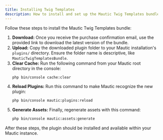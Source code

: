 ```yaml
---
title: Installing Twig Templates
description: How to install and set up the Mautic Twig Templates bundle.
---
```


Follow these steps to install the Mautic Twig Templates bundle:

1.  **Download:** Once you receive the purchase confirmation email, use the provided link to download the latest version of the bundle.
2.  **Upload:** Copy the downloaded plugin folder to your Mautic installation's `plugins/` directory. Ensure the folder name is descriptive, like `MauticTwigTemplatesBundle`.
3.  **Clear Cache:** Run the following command from your Mautic root directory in the console:
    ```bash
    php bin/console cache:clear
    ```
4.  **Reload Plugins:** Run this command to make Mautic recognize the new plugin:
    ```bash
    php bin/console mautic:plugins:reload
    ```
5.  **Generate Assets:** Finally, regenerate assets with this command:
    ```bash
    php bin/console mautic:assets:generate
    ```

After these steps, the plugin should be installed and available within your Mautic instance.

